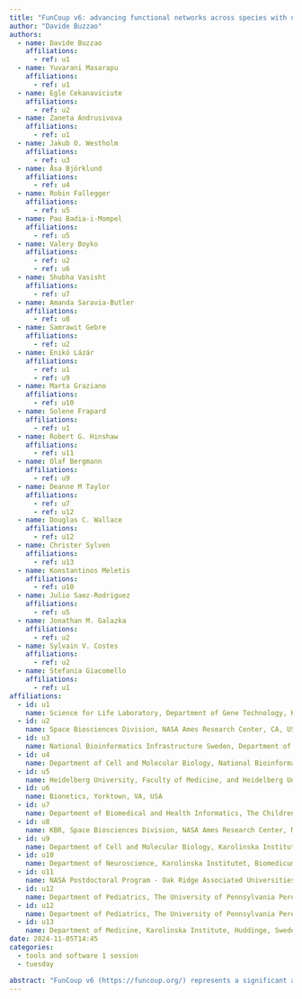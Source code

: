 ```yaml
---
title: "FunCoup v6: advancing functional networks across species with directed links and improved user experience"
author: "Davide Buzzao"
authors:
  - name: Davide Buzzao
    affiliations:
      - ref: u1
  - name: Yuvarani Masarapu
    affiliations:
      - ref: u1
  - name: Egle Cekanaviciute
    affiliations:
      - ref: u2
  - name: Zaneta Andrusivova
    affiliations:
      - ref: u1
  - name: Jakub O. Westholm
    affiliations:
      - ref: u3
  - name: Åsa Björklund
    affiliations:
      - ref: u4
  - name: Robin Fallegger
    affiliations:
      - ref: u5
  - name: Pau Badia-i-Mompel
    affiliations:
      - ref: u5
  - name: Valery Boyko
    affiliations:
      - ref: u2
      - ref: u6
  - name: Shubha Vasisht
    affiliations:
      - ref: u7
  - name: Amanda Saravia-Butler
    affiliations:
      - ref: u8
  - name: Samrawit Gebre
    affiliations:
      - ref: u2
  - name: Enikö Lázár
    affiliations:
      - ref: u1
      - ref: u9
  - name: Marta Graziano
    affiliations:
      - ref: u10
  - name: Solene Frapard
    affiliations:
      - ref: u1
  - name: Robert G. Hinshaw
    affiliations:
      - ref: u11
  - name: Olaf Bergmann
    affiliations:
      - ref: u9
  - name: Deanne M Taylor
    affiliations:
      - ref: u7
      - ref: u12
  - name: Douglas C. Wallace
    affiliations:
      - ref: u12
  - name: Christer Sylven
    affiliations:
      - ref: u13
  - name: Konstantinos Meletis
    affiliations:
      - ref: u10
  - name: Julio Saez-Rodriguez
    affiliations:
      - ref: u5
  - name: Jonathan M. Galazka
    affiliations:
      - ref: u2
  - name: Sylvain V. Costes
    affiliations:
      - ref: u2
  - name: Stefania Giacomello
    affiliations:
      - ref: u1
affiliations:
  - id: u1
    name: Science for Life Laboratory, Department of Gene Technology, KTH Royal Institute of Technology, Stockholm, Sweden
  - id: u2
    name: Space Biosciences Division, NASA Ames Research Center, CA, USA
  - id: u3
    name: National Bioinformatics Infrastructure Sweden, Department of Biochemistry and Biophysics, Stockholm University, Science for Life, Sweden
  - id: u4
    name: Department of Cell and Molecular Biology, National Bioinformatics Infrastructure Sweden, Uppsala University, Sweden
  - id: u5
    name: Heidelberg University, Faculty of Medicine, and Heidelberg University Hospital, Institute for Computational Biomedicine, Bioquan, DE
  - id: u6
    name: Bionetics, Yorktown, VA, USA
  - id: u7
    name: Department of Biomedical and Health Informatics, The Children’s Hospital of Philadelphia Research Institute, Philadelphia, US
  - id: u8
    name: KBR, Space Biosciences Division, NASA Ames Research Center, Moffett Field, CA, USA
  - id: u9
    name: Department of Cell and Molecular Biology, Karolinska Institute, Stockholm, Sweden
  - id: u10
    name: Department of Neuroscience, Karolinska Institutet, Biomedicum, Solna, Sweden
  - id: u11
    name: NASA Postdoctoral Program - Oak Ridge Associated Universities, NASA Ames Research Center, CA, USA
  - id: u12
    name: Department of Pediatrics, The University of Pennsylvania Perelman School of Medicine, Philadelphia, USA
  - id: u12
    name: Department of Pediatrics, The University of Pennsylvania Perelman School of Medicine, Philadelphia, PA, USA
  - id: u13
    name: Department of Medicine, Karolinska Institute, Huddinge, Sweden
date: 2024-11-05T14:45
categories:
  - tools and software 1 session
  - tuesday

abstract: "FunCoup v6 (https://funcoup.org/) represents a significant advancement in global functional association networks, aiming to provide researchers with a comprehensive view of the functional coupling interactome. This update introduces novel methodologies and integrated tools for improved network inference and analysis. Major new developments in FunCoup v6 include vastly expanding the coverage of gene regulatory links, a new framework for bin-free Bayesian training, and a new website. A substantial increase in regulatory links was obtained for 13 species, with around half a million directed links between 838 transcription factors and 14,989 target genes only within the human network, enhancing our understanding of transcriptional regulation. In addition to MaxLink, FunCoup v6 integrates a new tool for disease and drug target module identification using the TOPAS algorithm. To expand the utility of the resource for biomedical research, it incorporates KEGG pathway enrichment analysis using the ANUBIX, BinoX, and EASE algorithms. The unique comparative interactomics analysis in FunCoup provides insights of network conservation, now allowing users to align orthologs only or query each species network independently. Bin-free training was applied to 22 primary species in FunCoup v6, and in addition networks were generated for all remaining 618 species in InParanoidDB 9 via a new ortholog-based method to transfer entire networks from the closest primary species. Accompanying these advancements, FunCoup v6 features a new redesigned website, together with updated API functionalities, providing users with enhanced accessibility and usability. FunCoup v6 demonstrates superior benchmark performance compared to other large functional association networks. "
---
```




